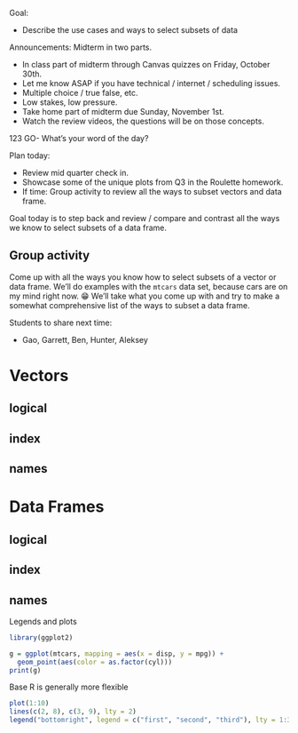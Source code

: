 
Goal:

- Describe the use cases and ways to select subsets of data

Announcements:
Midterm in two parts.

- In class part of midterm through Canvas quizzes on Friday, October 30th.
- Let me know ASAP if you have technical / internet / scheduling issues.
- Multiple choice / true false, etc.
- Low stakes, low pressure.
- Take home part of midterm due Sunday, November 1st.
- Watch the review videos, the questions will be on those concepts.

123 GO- What's your word of the day?

Plan today:

- Review mid quarter check in.
- Showcase some of the unique plots from Q3 in the Roulette homework.
- If time: Group activity to review all the ways to subset vectors and data frame.

Goal today is to step back and review / compare and contrast all the ways we know to select subsets of a data frame.

## Group activity

Come up with all the ways you know how to select subsets of a vector or data frame.
We'll do examples with the `mtcars` data set, because cars are on my mind right now. 😁
We'll take what you come up with and try to make a somewhat comprehensive list of the ways to subset a data frame.

Students to share next time:

- Gao, Garrett, Ben, Hunter, Aleksey

# Vectors


## logical


## index


## names


# Data Frames


## logical


## index


## names



Legends and plots

```r
library(ggplot2)
```

```r
g = ggplot(mtcars, mapping = aes(x = disp, y = mpg)) +
  geom_point(aes(color = as.factor(cyl)))
print(g)
```

Base R is generally more flexible
```r
plot(1:10)
lines(c(2, 8), c(3, 9), lty = 2)
legend("bottomright", legend = c("first", "second", "third"), lty = 1:3)
```
